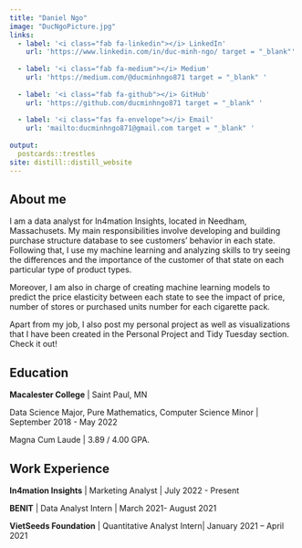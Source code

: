 ```yaml
---
title: "Daniel Ngo"
image: "DucNgoPicture.jpg"
links:
  - label: '<i class="fab fa-linkedin"></i> LinkedIn'
    url: 'https://www.linkedin.com/in/duc-minh-ngo/ target = "_blank"'
    
  - label: '<i class="fab fa-medium"></i> Medium'
    url: 'https://medium.com/@ducminhngo871 target = "_blank" '
    
  - label: '<i class="fab fa-github"></i> GitHub'
    url: 'https://github.com/ducminhngo871 target = "_blank" '
    
  - label: '<i class="fas fa-envelope"></i> Email'
    url: 'mailto:ducminhngo871@gmail.com target = "_blank" '
    
output:
  postcards::trestles
site: distill::distill_website
---
```

 
## About me

I am a data analyst for In4mation Insights, located in Needham, Massachusets. My main responsibilities involve developing and building purchase structure database to see customers' behavior in each state. Following that, I use my machine learning and analyzing skills to try seeing the differences and the importance of the customer of that state on each particular type of product types. 

Moreover, I am also in charge of creating machine learning models to predict the price elasticity between each state to see the impact of price, number of stores or purchased units number for each cigarette pack. 

Apart from my job, I also post my personal project as well as visualizations that I have been created in the Personal Project and Tidy Tuesday section. Check it out!

## Education

**Macalester College** | Saint Paul, MN

Data Science Major, Pure Mathematics, Computer Science Minor | September 2018 - May 2022

Magna Cum Laude | 3.89 / 4.00 GPA.  

## Work Experience

**In4mation Insights** | Marketing Analyst | July 2022 - Present

**BENIT** | Data Analyst Intern | March 2021- August 2021

**VietSeeds Foundation** | Quantitative Analyst Intern| January 2021 – April 2021


